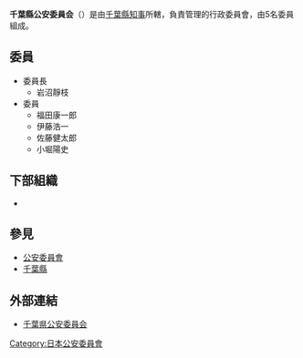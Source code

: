 {{Infobox Govt Agency
  | agency_name     = 千葉縣公安委員會
  | nativename      = {{lang|ja|千葉県公安委員会}}{{ja}}<br>{{lang|ja|ちばけんこうあんいいんかい}}
  | nativename_r    = Chiba Prefectural Public Safety Commission{{en}}
  | jurisdiction    = [[File:Flag_of_Chiba_Prefecture.svg|20px]] [[千葉縣|千葉縣]]
  | seal            = 
  | seal_width      = 
  | seal_caption    = 
  | logo            = 
  | logo_width      = 
  | logo_caption    = 
  | formed          = 
  | preceding1      = 
  | preceding2      =
  | dissolved       = 
  | superseding     = 
  | employees       = 5人
  | budget          = 
  | minister1_name  = 
  | minister1_pfo   = 
  | minister2_name  = 
  | minister2_pfo   =
  | chief1_title    = 委員長
  | chief1          = 岩沼靜枝
  | chief2_title    = 
  | chief2          = 
  | chief3_title    = 
  | chief3          = 
  | parent_agency   = [[千葉縣知事|千葉縣知事]]
  | child1_agency   = {{link-jp|千葉縣警察|千葉県警察|千葉縣警察}}
  | child2_agency   = 
  | child3_agency   = 
  | child4_agency   = 
  | child5_agency   = 
  | child6_agency   = 
  | child7_agency   = 
  | child8_agency   = 
  | child9_agency   = 
  | keydocument1    = 
  | keydocument2    =
  | picture         = Chiba prefectural police headquarters,Chiba-city,Japan.JPG
  | picture_width   = 250px
  | picture_caption = 千葉縣警察本部廳舍
  | headquarters    = {{JPN}}<br/>[[千葉縣|千葉縣]][[千葉市|千葉市]][[中央區_(千葉市)|中央區]]長洲一丁目9番1號
  | website         = [http://kouaniinkai.police.pref.chiba.jp/ 千葉県公安委員会]
  | footnotes       = 
}}
'''千葉縣公安委員会'''（{{jpn|j=千葉県公安委員会|hg=ちばけんこうあんいいんかい|rm=Chibaken Kō'an-i'inkai}}）是由[[千葉縣知事|千葉縣知事]]所轄，負責管理{{link-jp|千葉縣警察|千葉県警察|千葉縣警察}}的行政委員會，由5名委員組成。

== 委員 ==
*委員長
**岩沼靜枝
*委員
**福田康一郎
**伊藤浩一
**佐藤健太郎
**小堀陽史

== 下部組織 ==
*{{link-jp|千葉縣警察|千葉県警察|千葉縣警察}}

== 參見 ==
*[[公安委員會|公安委員會]]
*[[千葉縣|千葉縣]]

== 外部連結 ==
*[http://kouaniinkai.police.pref.chiba.jp/ 千葉県公安委員会]{{Wayback|url=http://kouaniinkai.police.pref.chiba.jp/ |date=20170211090803 }}
{{日本都道府縣公安委員會}}

[[Category:日本公安委員會|Category:日本公安委員會]]